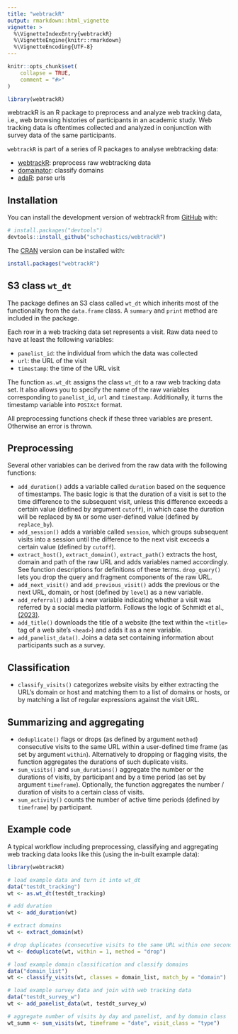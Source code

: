 ```yaml
---
title: "webtrackR"
output: rmarkdown::html_vignette
vignette: >
  %\VignetteIndexEntry{webtrackR}
  %\VignetteEngine{knitr::rmarkdown}
  %\VignetteEncoding{UTF-8}
---
```


```r
knitr::opts_chunk$set(
    collapse = TRUE,
    comment = "#>"
)
```

```r
library(webtrackR)
```

webtrackR is an R package to preprocess and analyze web tracking data, i.e., 
web browsing histories of participants in an academic study. Web tracking data is 
oftentimes collected and analyzed in conjunction with survey data of the same participants.  

`webtrackR` is part of a series of R packages to analyse webtracking data:

- [webtrackR](https://github.com/schochastics/webtrackR): preprocess raw webtracking data
- [domainator](https://github.com/schochastics/domainator): classify domains
- [adaR](https://github.com/gesistsa/adaR): parse urls

## Installation

You can install the development version of webtrackR from [GitHub](https://github.com/) with:

``` r
# install.packages("devtools")
devtools::install_github("schochastics/webtrackR")
```

The [CRAN](https://CRAN.R-project.org/package=webtrackR) version can be installed with:
```r
install.packages("webtrackR")
```
## S3 class `wt_dt`

The package defines an S3 class called `wt_dt` which inherits most of the functionality from the `data.frame` class. A `summary` and `print` method are included in the package.

Each row in a web tracking data set represents a visit. Raw data need to have at least the following variables:

- `panelist_id`: the individual from which the data was collected
- `url`: the URL of the visit
- `timestamp`: the time of the URL visit

The function `as.wt_dt` assigns the class `wt_dt` to a raw web tracking data set. 
It also allows you to specify the name of the raw variables corresponding to `panelist_id`, `url` and `timestamp`. 
Additionally, it turns the timestamp variable into `POSIXct` format.

All preprocessing functions check if these three variables are present. Otherwise an error is thrown.

## Preprocessing

Several other variables can be derived from the raw data with the following functions:

- `add_duration()` adds a variable called `duration` based on the sequence of timestamps. The basic logic is that the duration of a visit is set to the time difference to the subsequent visit, unless this difference exceeds a certain value (defined by argument `cutoff`), in which case the duration will be replaced by `NA` or some user-defined value (defined by `replace_by`). 
- `add_session()` adds a variable called `session`, which groups subsequent visits into a session until the difference to the next visit exceeds a certain value (defined by `cutoff`). 
- `extract_host()`, `extract_domain()`, `extract_path()` extracts the host, domain and path of the raw URL and adds variables named accordingly. See function descriptions for definitions of these terms. `drop_query()` lets you drop the query and fragment components of the raw URL.
- `add_next_visit()` and `add_previous_visit()` adds the previous or the next URL, domain, or host (defined by `level`) as a new variable.
- `add_referral()` adds a new variable indicating whether a visit was referred by a social media platform. Follows the logic of Schmidt et al., [(2023)](https://doi.org/10.31235/osf.io/cks68).
- `add_title()` downloads the title of a website (the text within the `<title>` tag of a web site's `<head>`) and adds it as a new variable.
- `add_panelist_data()`. Joins a data set containing information about participants such as a survey.

## Classification

- `classify_visits()` categorizes website visits by either extracting the URL's domain or host and matching them to a list of domains or hosts, or by matching a list of regular expressions against the visit URL.

## Summarizing and aggregating

- `deduplicate()` flags or drops (as defined by argument `method`) consecutive visits to the same URL within a user-defined time frame (as set by argument `within`). Alternatively to dropping or flagging visits, the function aggregates the durations of such duplicate visits.
- `sum_visits()` and `sum_durations()` aggregate the number or the durations of visits, by participant and by a time period (as set by argument `timeframe`). Optionally, the function aggregates the number / duration of visits to a certain class of visits.
- `sum_activity()` counts the number of active time periods (defined by `timeframe`) by participant.

## Example code

A typical workflow including preprocessing, classifying and aggregating web tracking data looks like this (using the in-built example data):

``` r
library(webtrackR)

# load example data and turn it into wt_dt
data("testdt_tracking")
wt <- as.wt_dt(testdt_tracking)

# add duration
wt <- add_duration(wt)

# extract domains
wt <- extract_domain(wt)

# drop duplicates (consecutive visits to the same URL within one second)
wt <- deduplicate(wt, within = 1, method = "drop")

# load example domain classification and classify domains
data("domain_list")
wt <- classify_visits(wt, classes = domain_list, match_by = "domain")

# load example survey data and join with web tracking data
data("testdt_survey_w")
wt <- add_panelist_data(wt, testdt_survey_w)

# aggregate number of visits by day and panelist, and by domain class
wt_summ <- sum_visits(wt, timeframe = "date", visit_class = "type")
```

